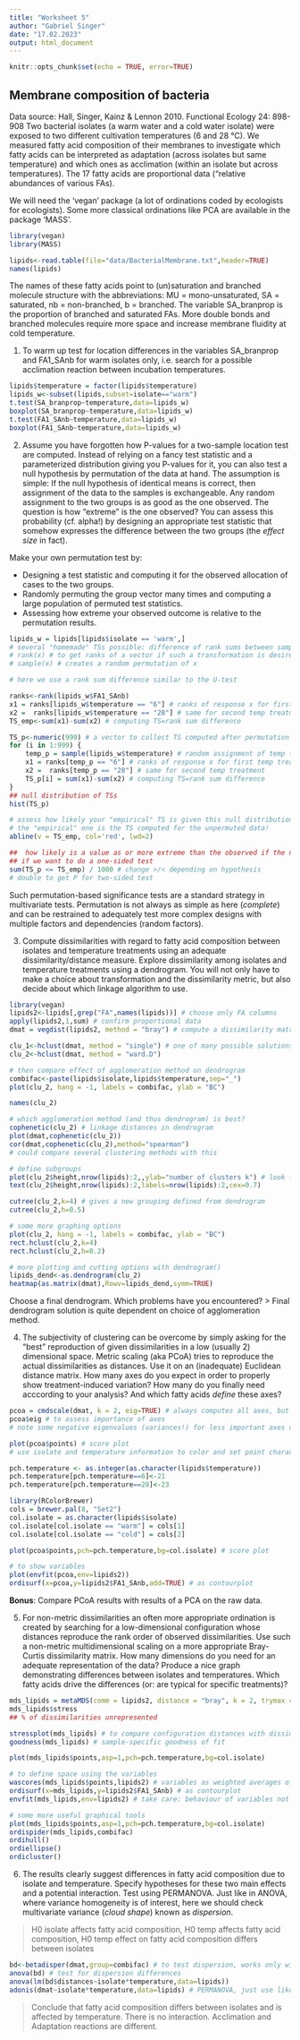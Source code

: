 ```yaml
---
title: "Worksheet 5"
author: "Gabriel Singer"
date: "17.02.2023"
output: html_document
---
```


```r
knitr::opts_chunk$set(echo = TRUE, error=TRUE)
```

## Membrane composition of bacteria

Data source: Hall, Singer, Kainz & Lennon 2010. Functional Ecology 24: 898-908
Two bacterial isolates (a warm water and a cold water isolate) were exposed to two different cultivation temperatures (6 and 28 °C). We measured fatty acid composition of their membranes to investigate which fatty acids can be interpreted as adaptation (across isolates but same temperature) and which ones as acclimation (within an isolate but across temperatures). The 17 fatty acids are proportional data ("relative abundances of various FAs).

We will need the 'vegan' package (a lot of ordinations coded by ecologists for ecologists). Some more classical ordinations like PCA are available in the package 'MASS'.

```r
library(vegan)
library(MASS)

lipids<-read.table(file="data/BacterialMembrane.txt",header=TRUE)
names(lipids)
```

The names of these fatty acids point to (un)saturation and branched molecule structure with the
abbreviations: MU = mono-unsaturated, SA = saturated, nb = non-branched, b = branched. The variable SA_branprop is the proportion of branched and saturated FAs. More double bonds and branched molecules require more space and increase membrane fluidity at cold temperature.

1. To warm up test for location differences in the variables SA_branprop and FA1_SAnb for warm isolates only, i.e. search for a possible acclimation reaction between incubation temperatures.

```r
lipids$temperature = factor(lipids$temperature)
lipids_w<-subset(lipids,subset=isolate=="warm")
t.test(SA_branprop~temperature,data=lipids_w)
boxplot(SA_branprop~temperature,data=lipids_w)
t.test(FA1_SAnb~temperature,data=lipids_w)
boxplot(FA1_SAnb~temperature,data=lipids_w)
```


2. Assume you have forgotten how P-values for a two-sample location test are computed. Instead of relying on a fancy test statistic and a parameterized distribution giving you P-values for it, you can also test a null hypothesis by permutation of the data at hand. The assumption is simple: If the null hypothesis of identical means is correct, then assignment of the data to the samples is exchangeable. Any random assignment to the two groups is as good as the one observed. The question is how "extreme" is the one observed? You can assess this probability (cf. alpha!) by designing an appropriate test statistic that somehow expresses the difference between the two groups (the *effect size* in fact).

Make your own permutation test by:

* Designing a test statistic and computing it for the observed allocation of cases to the two groups.
* Randomly permuting the group vector many times and computing a large population of permuted test statistics.
* Assessing how extreme your observed outcome is relative to the permutation results.


```r
lipids_w = lipids[lipids$isolate == 'warm',]
# several "homemade" TSs possible: difference of rank sums between samples, difference of sample means, difference of sample means weighted by variance, just the formula of the t-statistic anyway. 
# rank(x) # to get ranks of a vector if such a transformation is desired
# sample(x) # creates a random permutation of x

# here we use a rank sum difference similar to the U-test

ranks<-rank(lipids_w$FA1_SAnb)
x1 = ranks[lipids_w$temperature == "6"] # ranks of response x for first temp treatment
x2 =  ranks[lipids_w$temperature == "28"] # same for second temp treatment
TS_emp<-sum(x1)-sum(x2) # computing TS=rank sum difference

TS_p<-numeric(999) # a vector to collect TS computed after permutation
for (i in 1:999) {
	temp_p = sample(lipids_w$temperature) # random assignment of temp to objects
	x1 = ranks[temp_p == "6"] # ranks of response x for first temp treatment
	x2 =  ranks[temp_p == "28"] # same for second temp treatment
	TS_p[i] = sum(x1)-sum(x2) # computing TS=rank sum difference
}
## null distribution of TSs
hist(TS_p)

# assess how likely your "empirical" TS is given this null distribution
# the "empirical" one is the TS computed for the unpermuted data!
abline(v = TS_emp, col='red', lwd=2)

##  how likely is a value as or more extreme than the observed if the null is true
## if we want to do a one-sided test
sum(TS_p <= TS_emp) / 1000 # change >/< depending on hypothesis
# double to get P for two-sided test
```

Such permutation-based significance tests are a standard strategy in multivariate tests. Permutation is not always as simple as here (*complete*) and can be restrained to adequately test more complex designs with multiple factors and dependencies (random factors).

3. Compute dissimilarities with regard to fatty acid composition between isolates and temperature treatments using an adequate dissimilarity/distance measure. Explore dissimilarity among isolates and temperature treatments using a dendrogram. You will not only have to make a choice about transformation and the dissimilarity metric, but also decide about which linkage algorithm to use.

```r
library(vegan)
lipids2<-lipids[,grep("FA",names(lipids))] # choose only FA columns
apply(lipids2,1,sum) # confirm proportional data
dmat = vegdist(lipids2, method = "bray") # compute a dissimilarity matrix

clu_1<-hclust(dmat, method = "single") # one of many possible solutions, play with setting for method, check help(hclust)
clu_2<-hclust(dmat, method = "ward.D")

# then compare effect of agglomeration method on dendrogram
combifac<-paste(lipids$isolate,lipids$temperature,sep="_")
plot(clu_2, hang = -1, labels = combifac, ylab = "BC")

names(clu_2)

# which agglomeration method (and thus dendrogram) is best?
cophenetic(clu_2) # linkage distances in dendrogram
plot(dmat,cophenetic(clu_2))
cor(dmat,cophenetic(clu_2),method="spearman")
# could compare several clustering methods with this

# define subgroups
plot(clu_2$height,nrow(lipids):2,,ylab="number of clusters k") # look for jumps to define a "cutting distance"
text(clu_2$height,nrow(lipids):2,labels=nrow(lipids):2,cex=0.7)

cutree(clu_2,k=4) # gives a new grouping defined from dendrogram
cutree(clu_2,h=0.5)

# some more graphing options
plot(clu_2, hang = -1, labels = combifac, ylab = "BC")
rect.hclust(clu_2,k=4)
rect.hclust(clu_2,h=0.2)

# more plotting and cutting options with dendrogram()
lipids_dend<-as.dendrogram(clu_2)
heatmap(as.matrix(dmat),Rowv=lipids_dend,symm=TRUE)
```

Choose a final dendrogram. Which problems have you encountered?
> Final dendrogram solution is quite dependent on choice of agglomeration method. 

4. The subjectivity of clustering can be overcome by simply asking for the "best" reproduction of given dissimilarities in a low (usually 2) dimensional space. Metric scaling (aka PCoA) tries to reproduce the actual dissimilarities as distances. Use it on an (inadequate) Euclidean distance matrix. How many axes do you expect in order to properly show treatment-induced variation? How many do you finally need acccording to your analysis? And which fatty acids *define* these axes?

```r
pcoa = cmdscale(dmat, k = 2, eig=TRUE) # always computes all axes, but will only report scores of k=2
pcoa$eig # to assess importance of axes
# note some negative eigenvalues (variances!) for less important axes caused by squeezing the semimetric BC into a Euclidean space

plot(pcoa$points) # score plot
# use isolate and temperature information to color and set point characters

pch.temperature <- as.integer(as.character(lipids$temperature))
pch.temperature[pch.temperature==6]<-21
pch.temperature[pch.temperature==28]<-23

library(RColorBrewer)
cols = brewer.pal(8, "Set2")
col.isolate = as.character(lipids$isolate)
col.isolate[col.isolate == "warm"] = cols[1]
col.isolate[col.isolate == "cold"] = cols[2]

plot(pcoa$points,pch=pch.temperature,bg=col.isolate) # score plot

# to show variables
plot(envfit(pcoa,env=lipids2))
ordisurf(x=pcoa,y=lipids2$FA1_SAnb,add=TRUE) # as contourplot

```

**Bonus**: Compare PCoA results with results of a PCA on the raw data.

5. For non-metric dissimilarities an often more appropriate ordination is created by searching for a low-dimensional configuration whose distances reproduce the rank order of observed dissimilarities. Use such a non-metric multidimensional scaling on a more appropriate Bray-Curtis dissimilarity matrix. How many dimensions do you need for an adequate representation of the data? Produce a nice graph demonstrating differences between isolates and temperatures. Which fatty acids drive the differences (or: are typical for specific treatments)?

```r
mds_lipids = metaMDS(comm = lipids2, distance = "bray", k = 2, trymax = 100) # to run a NMDS, $points to get scores, $stress to get information about fit
mds_lipids$stress
## % of dissimilarities unrepresented

stressplot(mds_lipids) # to compare configuration distances with dissimilarities
goodness(mds_lipids) # sample-specific goodness of fit

plot(mds_lipids$points,asp=1,pch=pch.temperature,bg=col.isolate)

# to define space using the variables
wascores(mds_lipids$points,lipids2) # variables as weighted averages of site (=sample) scores
ordisurf(x=mds_lipids,y=lipids2$FA1_SAnb) # as contourplot
envfit(mds_lipids,env=lipids2) # take care: behaviour of variables not necessarily monotonous in ordination space

# some more useful graphical tools
plot(mds_lipids$points,asp=1,pch=pch.temperature,bg=col.isolate)
ordispider(mds_lipids,combifac)
ordihull()
ordiellipse()
ordicluster()
```

6. The results clearly suggest differences in fatty acid composition due to isolate and temperature. Specify hypotheses for these two main effects and a potential interaction. Test using PERMANOVA. Just like in ANOVA, where variance homogeneity is of interest, here we should check multivariate variance (*cloud shape*) known as *dispersion*.

> H0 isolate affects fatty acid composition, H0 temp affects fatty acid composition, H0 temp effect on fatty acid composition differs between isolates

##############################################

```r
bd<-betadisper(dmat,group=combifac) # to test dispersion, works only with one factor
anova(bd) # test for dispersion differences
anova(lm(bd$distances~isolate*temperature,data=lipids))
adonis(dmat~isolate*temperature,data=lipids) # PERMANOVA, just use like aov() or lm()
```

> Conclude that fatty acid composition differs between isolates and is affected by temperature. There is no interaction. Acclimation and Adaptation reactions are different.